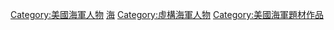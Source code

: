 [[Category:美國海軍人物|Category:美國海軍人物]]
[[Category:虛構美國軍人|海]]
[[Category:虛構海軍人物|Category:虛構海軍人物]]
[[Category:美國海軍題材作品|Category:美國海軍題材作品]]